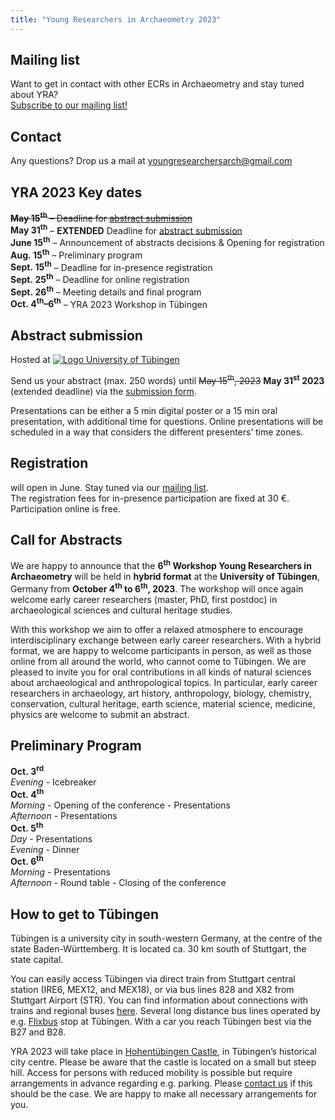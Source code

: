 ```yaml
---
title: "Young Researchers in Archaeometry 2023"
---
```


::: {.column-margin}

:::: {.callout}

## Mailing list
Want to get in contact with other ECRs in Archaeometry and stay tuned about YRA?  
[Subscribe to our mailing list!](https://www.listserv.dfn.de/sympa/subscribe/yrarchaeometry){target="_blank"}

::::

:::: {.callout}

## Contact
Any questions? Drop us a mail at [youngresearchersarch@gmail.com](mailto:youngresearchersarch@gmail.com)

::::

:::

::: {.callout-note}
## YRA 2023 Key dates
~~**May 15^th^** – Deadline for [abstract submission](https://forms.gle/vki7aE9LgHKM1AN27){target="_blank"}~~  
**May 31^th^** – **EXTENDED** Deadline for [abstract submission](https://forms.gle/vki7aE9LgHKM1AN27){target="_blank"}    
**June 15^th^** – Announcement of abstracts decisions & Opening for registration   
**Aug. 15^th^** – Preliminary program    
**Sept. 15^th^** – Deadline for in-presence registration   
**Sept. 25^th^** – Deadline for online registration    
**Sept. 26^th^** – Meeting details and final program   
**Oct. 4^th^–6^th^** – YRA 2023 Workshop in Tübingen   
:::

## Abstract submission

[Hosted at [![Logo University of Tübingen](https://uni-tuebingen.de/typo3conf/ext/project/Resources/Public/Images/Logo_Universitaet_Tuebingen.svg)](https://uni-tuebingen.de/en/){target="_blank"}]{.aside}

Send us your abstract (max. 250 words) until  ~~May 15^th^, 2023~~ **May 31^st^ 2023** (extended deadline) via the [submission form](https://forms.gle/vki7aE9LgHKM1AN27){target="_blank"}.  

Presentations can be either a 5 min digital poster or a 15 min oral presentation, with additional time for questions. Online presentations will be scheduled in a way that considers the different presenters' time zones.

## Registration

will open in June. Stay tuned via our [mailing list](https://www.listserv.dfn.de/sympa/subscribe/yrarchaeometry){target="_blank"}.  
The registration fees for in-presence participation are fixed at 30 €. Participation online is free.

## Call for Abstracts

We are happy to announce that the **6^th^ Workshop Young Researchers in Archaeometry** will be held in **hybrid format** at the **University of Tübingen**, Germany from **October 4^th^ to 6^th^, 2023**. The workshop will once again welcome early career researchers (master, PhD, first postdoc) in archaeological sciences and cultural heritage studies.

With this workshop we aim to offer a relaxed atmosphere to encourage interdisciplinary exchange between early career researchers. With a hybrid format, we are happy to welcome participants in person, as well as those online from all around the world, who cannot come to Tübingen. We are pleased to invite you for oral contributions in all kinds of natural sciences about archaeological and anthropological topics. In particular, early career researchers in archaeology, art history, anthropology, biology, chemistry, conservation, cultural heritage, earth science, material science, medicine, physics are welcome to submit an abstract.

::: {.callout-note}
## Preliminary Program
**Oct. 3^rd^**  
*Evening* - Icebreaker   
**Oct. 4^th^**  
*Morning* - Opening of the conference - Presentations  
*Afternoon* - Presentations  
**Oct. 5^th^**  
*Day* - Presentations  
*Evening* - Dinner  
**Oct. 6^th^**  
*Morning* - Presentations  
*Afternoon* - Round table - Closing of the conference
:::

## How to get to Tübingen

Tübingen is a university city in south-western Germany, at the centre of the state Baden-Württemberg. It is located ca. 30 km south of Stuttgart, the state capital.

You can easily access Tübingen via direct train from Stuttgart central station (IRE6, MEX12, and MEX18), or via bus lines 828 and X82 from Stuttgart Airport (STR). You can find information about connections with trains and regional buses [here](https://www.bahn.com/en){target="_blank"}. Several long distance bus lines operated by e.g. [Flixbus](https://www.flixbus.de/){target="_blank"} stop at Tübingen. With a car you reach Tübingen best via the B27 and B28. 

YRA 2023 will take place in [Hohentübingen Castle](https://goo.gl/maps/WivDsmVgp2eYTCGs5){target="_blank"}, in Tübingen’s historical city centre. Please be aware that the castle is located on a small but steep hill. Access for persons with reduced mobility is possible but require arrangements in advance regarding e.g. parking. Please [contact us](mailto:youngresearchersarch@gmail.com) if this should be the case. We are happy to make all necessary arrangements for you.